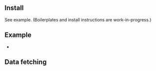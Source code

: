 
## Install

See example. (Boilerplates and install instructions are work-in-progress.)

## Example

 - <Link href="/examples/next" />

## Data fetching

<MostlyMutations toolName="Next" />
